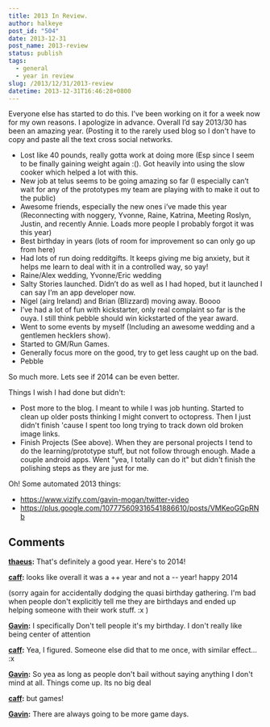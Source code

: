 ```yaml
---
title: 2013 In Review.
author: halkeye
post_id: "504"
date: 2013-12-31
post_name: 2013-review
status: publish
tags:
  - general
  - year in review
slug: /2013/12/31/2013-review
datetime: 2013-12-31T16:46:28+0800
---
```


Everyone else has started to do this. I’ve been working on it for a week now for my own reasons. I apologize in advance. Overall I’d say 2013/30 has been an amazing year. (Posting it to the rarely used blog so I don't have to copy and paste all the text cross social networks.

*   Lost like 40 pounds, really gotta work at doing more (Esp since I seem to be finally gaining weight again :(). Got heavily into using the slow cooker which helped a lot with this.
*   New job at telus seems to be going amazing so far (I especially can’t wait for any of the prototypes my team are playing with to make it out to the public)
*   Awesome friends, especially the new ones i’ve made this year (Reconnecting with noggery, Yvonne, Raine, Katrina, Meeting Roslyn, Justin, and recently Annie. Loads more people I probably forgot it was this year)
*   Best birthday in years (lots of room for improvement so can only go up from here)
*   Had lots of run doing redditgifts. It keeps giving me big anxiety, but it helps me learn to deal with it in a controlled way, so yay!
*   Raine/Alex wedding, Yvonne/Eric wedding
*   Salty Stories launched. Didn’t do as well as I had hoped, but it launched I can say I’m an app developer now.
*   Nigel (airg Ireland) and Brian (Blizzard) moving away. Boooo
*   I’ve had a lot of fun with kickstarter, only real complaint so far is the ouya. I still think pebble should win kickstarted of the year award.
*   Went to some events by myself (Including an awesome wedding and a gentlemen hecklers show).
*   Started to GM/Run Games.
*   Generally focus more on the good, try to get less caught up on the bad.
*   Pebble

So much more. Lets see if 2014 can be even better.

Things I wish I had done but didn't:
*   Post more to the blog. I meant to while I was job hunting. Started to clean up older posts thinking I might convert to octopress. Then I just didn't finish 'cause I spent too long trying to track down old broken image links.
*   Finish Projects (See above). When they are personal projects I tend to do the learning/prototype stuff, but not follow through enough. Made a couple android apps. Went "yea, I totally can do it" but didn't finish the polishing steps as they are just for me.

Oh! Some automated 2013 things:
*   https://www.vizify.com/gavin-mogan/twitter-video
*   https://plus.google.com/107775609316541886610/posts/VMKeoGGpRNb

## Comments

**[thaeus](#5717 "2013-12-31 17:03:00"):** That's definitely a good year. Here's to 2014!

**[caff](#5718 "2013-12-31 22:40:00"):** looks like overall it was a ++ year and not a -- year! happy 2014


(sorry again for accidentally dodging the quasi birthday gathering. I'm bad when people don't explicitly tell me they are birthdays and ended up helping someone with their work stuff. :x )

**[Gavin](#5719 "2013-12-31 22:46:00"):** I specifically Don't tell people it's my birthday. I don't really like being center of attention

**[caff](#5720 "2013-12-31 22:56:00"):** Yea, I figured. Someone else did that to me once, with similar effect... :x

**[Gavin](#5721 "2013-12-31 22:59:00"):** So yea as long as people don't bail without saying anything I don't mind at all. Things come up. Its no big deal

**[caff](#5722 "2013-12-31 22:59:00"):** but games!

**[Gavin](#5723 "2013-12-31 23:06:00"):** There are always going to be more game days.


